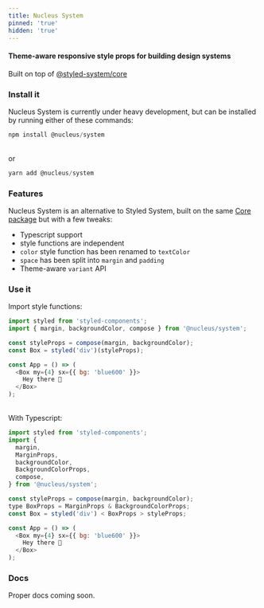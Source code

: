 ```yaml
---
title: Nucleus System
pinned: 'true'
hidden: 'true'
---
```


<Divider size={2} my={6} />

#### Theme-aware responsive style props for building design systems

Built on top of [@styled-system/core](https://github.com/styled-system/styled-system/tree/master/packages/core)

<Divider size={2} my={6} />

### Install it

Nucleus System is currently under heavy development, but can be installed by running either of these commands:

```js
npm install @nucleus/system
```

<br />
or

```js
yarn add @nucleus/system
```

### Features

Nucleus System is an alternative to Styled System, built on the same [Core package](https://github.com/styled-system/styled-system/tree/master/packages/core) but with a few tweaks:

- Typescript support
- style functions are independent
- `color` style function has been renamed to `textColor`
- `space` has been split into `margin` and `padding`
- Theme-aware `variant` API

### Use it

Import style functions:

```js
import styled from 'styled-components';
import { margin, backgroundColor, compose } from '@nucleus/system';

const styleProps = compose(margin, backgroundColor);
const Box = styled('div')(styleProps);

const App = () => (
  <Box my={4} sx={{ bg: 'blue600' }}>
    Hey there 👋
  </Box>
);
```

<br />
With Typescript:

```js
import styled from 'styled-components';
import {
  margin,
  MarginProps,
  backgroundColor,
  BackgroundColorProps,
  compose,
} from '@nucleus/system';

const styleProps = compose(margin, backgroundColor);
type BoxProps = MarginProps & BackgroundColorProps;
const Box = styled('div') < BoxProps > styleProps;

const App = () => (
  <Box my={4} sx={{ bg: 'blue600' }}>
    Hey there 👋
  </Box>
);
```

### Docs

Proper docs coming soon.
